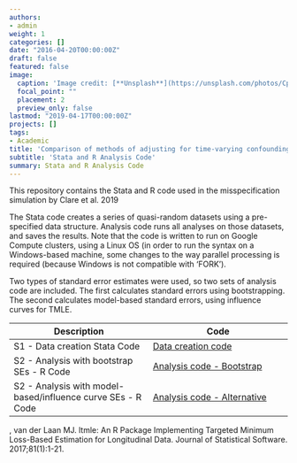 ```yaml
---
authors:
- admin
weight: 1
categories: []
date: "2016-04-20T00:00:00Z"
draft: false
featured: false
image:
  caption: 'Image credit: [**Unsplash**](https://unsplash.com/photos/CpkOjOcXdUY)'
  focal_point: ""
  placement: 2
  preview_only: false
lastmod: "2019-04-17T00:00:00Z"
projects: []
tags:
- Academic
title: 'Comparison of methods of adjusting for time-varying confounding under misspecification – A Monte-Carlo simulation study'
subtitle: 'Stata and R Analysis Code'
summary: Stata and R Analysis Code
---
```


This repository contains the Stata and R code used in the misspecification simulation by Clare et al. 2019

The Stata code creates a series of quasi-random datasets using a pre-specified data structure.
Analysis code runs all analyses on those datasets, and saves the results. Note that the code is written to run on Google Compute clusters, using a Linux OS (in order to run the syntax on a Windows-based machine, some changes to the way parallel processing is required (because Windows is not compatible with 'FORK').

Two types of standard error estimates were used, so two sets of analysis code are included. The first calculates standard errors using bootstrapping. The second calculates model-based standard errors, using influence curves for TMLE.

| Description | Code |
| --- | --- |
| S1 - Data creation Stata Code | [Data creation code](Code/S1_data_creation.do) |
| S2 - Analysis with bootstrap SEs - R Code | [Analysis code - Bootstrap](Code/S2_analysis_code_bootstrap.R) |
| S2 - Analysis with model-based/influence curve SEs - R Code | [Analysis code - Alternative](Code/S3_analysis_code_IC.R) |


, van der Laan MJ. ltmle: An R Package Implementing Targeted Minimum Loss-Based Estimation for Longitudinal Data. Journal of Statistical Software. 2017;81(1):1-21.